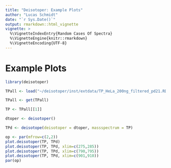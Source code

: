 ```yaml
---
title: "Deisotoper: Example Plots"
author: "Lucas Schmidt"
date: "`r Sys.Date()`"
output: rmarkdown::html_vignette
vignette: >
  %\VignetteIndexEntry{Random Cases Of Spectra}
  %\VignetteEngine{knitr::rmarkdown}
  %\VignetteEncoding{UTF-8}
---
```


# Example Plots

```r
library(deisotoper)

TPall <- load("~/deisotoper/inst/extdata/TP_HeLa_200ng_filtered_pd21.RData")

TPall <- get(TPall)

TP <- TPall[[1]]

dtoper <- deisotoper()

TPd <- deisotope(deisotoper = dtoper, massspectrum = TP)

op <- par(mfrow=c(2,2))
plot.deisotoper(TP, TPd)
plot.deisotoper(TP, TPd, xlim=c(275,285))
plot.deisotoper(TP, TPd, xlim=c(790,795))
plot.deisotoper(TP, TPd, xlim=c(901,910))
par(op)
```